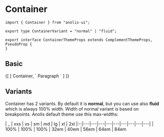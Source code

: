 
<Head title="Container" />

# Container

```tsx
import { Container } from "anolis-ui";

export type ContainerVariant = "normal" | "fluid";

export interface ContainerThemeProps extends ComplementThemeProps, PseudoProp {
}
```

## Basic

<ComponentDisplay>
  {[
    [
      <Container bg="anolis-green-400">Container</Container>,
      `
<Container bg="anolis-green-400">Paragraph</Container>
      `
    ]
  ]}
</ComponentDisplay>

## Variants

Container has 2 variants. By default it is **normal**, but you can use also **fluid** which is always 100% width.
Width of normal variant is based on breakpoints. Anolis default theme use this max-widths:

| _ | xxs | xs | sm | md | lg | xl | 2xl
|:-:|---|---|---|---|---|---|---|---|---|
| 100% | 100% | 100% | 32em | 40em | 56em | 64em | 84em

